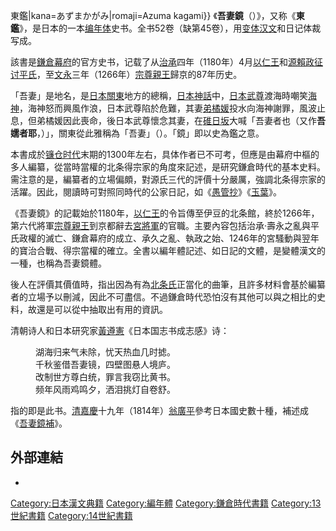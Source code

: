 {{japanese|image=Azumakagami 01.jpg|width=250px|caption=《吾妻鏡》（吉川本）內頁|japanese=吾妻鏡{{`}}東鑑|kana=あずまかがみ|romaji=Azuma kagami}}
《'''吾妻鏡'''（{{lang|ja|あずまかがみ}}）》，又称《'''東鑑'''》，是日本的一本[[编年体|编年体]]史书。全书52卷（缺第45卷），用[[变体汉文|变体汉文]]和日记体裁写成。

該書是[[鎌倉幕府|鎌倉幕府]]的官方史书，记载了从[[治承|治承]]四年（1180年）4月[[以仁王|以仁王]]和[[源賴政|源賴政]][[源平合戰|征讨平氏]]，至[[文永|文永]]三年（1266年）[[宗尊親王|宗尊親王]]歸京的87年历史。

「吾妻」是地名，是[[日本|日本]][[关东地方|關東]]地方的總稱，[[日本神話|日本神話]]中，[[日本武尊|日本武尊]]渡海時嘲笑[[海神|海神]]，海神怒而興風作浪，日本武尊陷於危難，其妻[[弟橘媛|弟橘媛]]投水向海神謝罪，風波止息，但弟橘媛因此喪命，後日本武尊懷念其妻，在[[碓日坂|碓日坂]]大喊「吾妻者也（又作'''吾嬬者耶'''，{{lang|ja|あづまはや}}）」，關東從此雅稱為「吾妻」（{{lang|ja|あずま}}）。「鏡」即以史為鑑之意。

本書成於[[镰仓时代|镰仓时代]]末期的1300年左右，具体作者已不可考，但應是由幕府中樞的多人編纂，從當時當權的北条得宗家的角度來記述，是研究鎌倉時代的基本史料。需注意的是，編纂者的立場偏頗，對源氏三代的評價十分嚴厲，強調北条得宗家的活躍。因此，閱讀時可對照同時代的公家日記，如《[[愚管抄|愚管抄]]》《[[玉葉|玉葉]]》。

《吾妻鏡》的記載始於1180年，[[以仁王|以仁王]]的令旨傳至伊豆的北条館，終於1266年，第六代將軍[[宗尊親王|宗尊親王]]到京都辭去[[宮將軍|宮將軍]]的官職。主要內容包括治承‧壽永之亂與平氏政權的滅亡、鎌倉幕府的成立、承久之亂、執政之始、1246年的宮騷動與翌年的寶治合戰、得宗當權的確立。全書以編年體記述、如日記的文體，是變體漢文的一種，也稱為吾妻鏡體。

後人在評價其價值時，指出因為有為[[北条氏|北条氏]]正當化的曲筆，且許多材料會基於編纂者的立場予以刪減，因此不可盡信。不過鎌倉時代恐怕沒有其他可以與之相比的史料，故還是可以從中抽取出有用的資訊。

清朝诗人和日本研究家[[黃遵憲|黃遵憲]]《日本国志书成志感》诗：
:湖海归来气未除，忧天热血几时摅。
:千秋鉴借吾妻镜，四壁图悬人境庐。
:改制世方尊白统，罪言我窃比黄书。
:频年风雨鸡鸣夕，洒泪挑灯自卷舒。
指的即是此书。[[清|清]][[嘉慶|嘉慶]]十九年（1814年）[[翁廣平|翁廣平]]參考日本國史數十種，補述成《[[吾妻鏡補|吾妻鏡補]]》。

==外部連結==
*{{ja}}{{zh}}{{cite web|url=http://www.nijl.ac.jp/databases/db-room/genpon/azumatop.htm|title=吾妻鏡本文データ|deadurl=yes|archiveurl=https://web.archive.org/web/20080401082602/http://www.nijl.ac.jp/databases/db-room/genpon/azumatop.htm|archivedate=2008-04-01|accessdate=2008-04-02}}

[[Category:日本漢文典籍|Category:日本漢文典籍]]
[[Category:編年體|Category:編年體]]
[[Category:鎌倉時代書籍|Category:鎌倉時代書籍]]
[[Category:13世紀書籍|Category:13世紀書籍]]
[[Category:14世紀書籍|Category:14世紀書籍]]